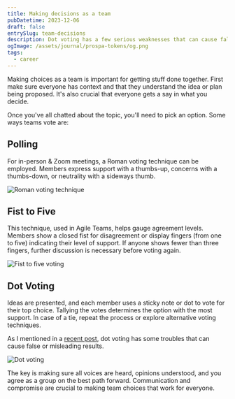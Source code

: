 ```yaml
---
title: Making decisions as a team
pubDatetime: 2023-12-06
draft: false
entrySlug: team-decisions
description: Dot voting has a few serious weaknesses that can cause false or misleading results.
ogImage: /assets/journal/prospa-tokens/og.png
tags:
  - career
---
```



Making choices as a team is important for getting stuff done together. First make sure everyone has context and that they understand the idea or plan being proposed. It's also crucial that everyone gets a say in what you decide.

Once you've all chatted about the topic, you'll need to pick an option. Some ways teams vote are:

## Polling

For in-person & Zoom meetings, a Roman voting technique can be employed. Members express support with a thumbs-up, concerns with a thumbs-down, or neutrality with a sideways thumb.

<Image src={roman} alt='Roman voting technique' class='w-full' />

## Fist to Five

This technique, used in Agile Teams, helps gauge agreement levels. Members show a closed fist for disagreement or display fingers (from one to five) indicating their level of support. If anyone shows fewer than three fingers, further discussion is necessary before voting again.

<Image src={fist} alt='Fist to five voting' class='wide' />

## Dot Voting

Ideas are presented, and each member uses a sticky note or dot to vote for their top choice. Tallying the votes determines the option with the most support. In case of a tie, repeat the process or explore alternative voting techniques.

As I mentioned in a [recent post](/journal/dot-voting), dot voting has some troubles that can cause false or misleading results.

<Image src={dot} alt='Dot voting' class='w-full' />

The key is making sure all voices are heard, opinions understood, and you agree as a group on the best path forward. Communication and compromise are crucial to making team choices that work for everyone.
